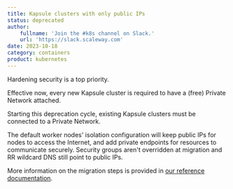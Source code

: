 ```yaml
---
title: Kapsule clusters with only public IPs
status: deprecated
author:
    fullname: 'Join the #k8s channel on Slack.'
    url: 'https://slack.scaleway.com'
date: 2023-10-18
category: containers
product: kubernetes
---
```


Hardening security is a top priority. 

Effective now, every new Kapsule cluster is required to have a (free) Private Network attached.

Starting this deprecation cycle, existing Kapsule clusters must be connected to a Private Network. 

The default worker nodes' isolation configuration will keep public IPs for nodes to access the Internet, and add private endpoints for resources to communicate securely. Security groups aren't overridden at migration and RR wildcard DNS still point to public IPs.

More information on the migration steps is provided in [our reference documentation](https://www.scaleway.com/en/docs/containers/kubernetes/reference-content/secure-cluster-with-private-network/).

